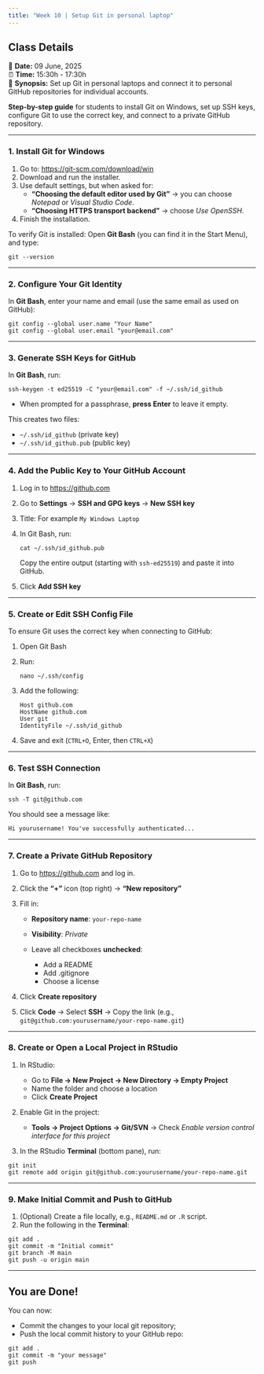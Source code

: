 ```yaml
---
title: "Week 10 | Setup Git in personal laptop"
---
```


::: {.callout-note}
## Class Details
📅 **Date:** 09 June, 2025  
⏰ **Time:** 15:30h - 17:30h   
📖 **Synopsis:** Set up Git in personal laptops and connect it to personal GitHub repositories for individual accounts.  
:::


**Step-by-step guide** for students to install Git on Windows, set up SSH keys,  
configure Git to use the correct key, and connect to a private GitHub repository.

---

### 1. Install Git for Windows

1. Go to: [https://git-scm.com/download/win](https://git-scm.com/download/win)
2. Download and run the installer.
3. Use default settings, but when asked for:
   - **“Choosing the default editor used by Git”** → you can choose *Notepad* or *Visual Studio Code*.
   - **“Choosing HTTPS transport backend”** → choose *Use OpenSSH*.
4. Finish the installation.

To verify Git is installed:
Open **Git Bash** (you can find it in the Start Menu), and type:

```
git --version
```

---

### 2. Configure Your Git Identity

In **Git Bash**, enter your name and email (use the same email as used on GitHub):

```
git config --global user.name "Your Name"
git config --global user.email "your@email.com"
```

---

### 3. Generate SSH Keys for GitHub

In **Git Bash**, run:

```
ssh-keygen -t ed25519 -C "your@email.com" -f ~/.ssh/id_github
```

* When prompted for a passphrase, **press Enter** to leave it empty.

This creates two files:

* `~/.ssh/id_github` (private key)
* `~/.ssh/id_github.pub` (public key)

---

### 4. Add the Public Key to Your GitHub Account

1. Log in to [https://github.com](https://github.com)
2. Go to **Settings** → **SSH and GPG keys** → **New SSH key**
3. Title: For example `My Windows Laptop`
4. In Git Bash, run:

   ```
   cat ~/.ssh/id_github.pub
   ```

   Copy the entire output (starting with `ssh-ed25519`) and paste it into GitHub.
5. Click **Add SSH key**

---

### 5. Create or Edit SSH Config File

To ensure Git uses the correct key when connecting to GitHub:

1. Open Git Bash

2. Run:

   ```
   nano ~/.ssh/config
   ```

3. Add the following:

   ```
   Host github.com
   HostName github.com
   User git
   IdentityFile ~/.ssh/id_github
   ```

4. Save and exit (`CTRL+O`, Enter, then `CTRL+X`)

---

### 6. Test SSH Connection

In **Git Bash**, run:

```
ssh -T git@github.com
```

You should see a message like:

`Hi yourusername! You've successfully authenticated...`


---

### 7. Create a Private GitHub Repository

1. Go to [https://github.com](https://github.com) and log in.
2. Click the **"+"** icon (top right) → **"New repository"**
3. Fill in:

   * **Repository name**: `your-repo-name`
   * **Visibility**: *Private*
   * Leave all checkboxes **unchecked**:

     * Add a README
     * Add .gitignore
     * Choose a license
4. Click **Create repository**
5. Click **Code** → Select **SSH** → Copy the link (e.g., `git@github.com:yourusername/your-repo-name.git`)

---

### 8. Create or Open a Local Project in RStudio

1. In RStudio:

   * Go to **File → New Project → New Directory → Empty Project**
   * Name the folder and choose a location
   * Click **Create Project**

2. Enable Git in the project:

   * **Tools → Project Options → Git/SVN** → Check *Enable version control interface for this project*

3. In the RStudio **Terminal** (bottom pane), run:

```
git init
git remote add origin git@github.com:yourusername/your-repo-name.git
```

---

### 9. Make Initial Commit and Push to GitHub

1. (Optional) Create a file locally, e.g., `README.md` or `.R` script.
2. Run the following in the **Terminal**:

```
git add .
git commit -m "Initial commit"
git branch -M main
git push -u origin main
```

---

## You are Done!

You can now:

* Commit the changes to your local git repository;
* Push the local commit history to your GitHub repo:

```
git add .
git commit -m "your message"
git push
```


